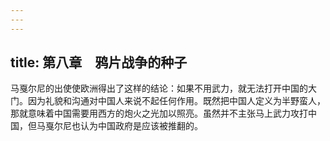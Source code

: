 ```yaml
---
---
---
```

title: 第八章　鸦片战争的种子
---







马戛尔尼的出使使欧洲得出了这样的结论：如果不用武力，就无法打开中国的大门。因为礼貌和沟通对中国人来说不起任何作用。既然把中国人定义为半野蛮人，那就意味着中国需要用西方的炮火之光加以照亮。虽然并不主张马上武力攻打中国，但马戛尔尼也认为中国政府是应该被推翻的。